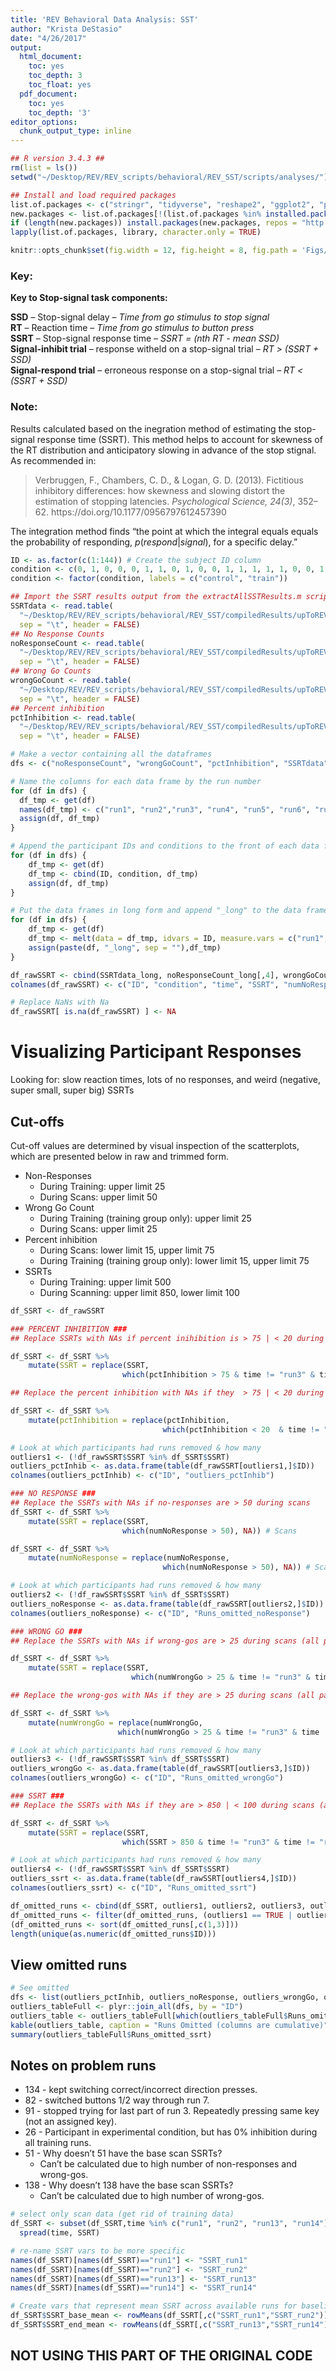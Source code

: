 ```yaml
---
title: 'REV Behavioral Data Analysis: SST'
author: "Krista DeStasio"
date: "4/26/2017"
output:
  html_document:
    toc: yes
    toc_depth: 3
    toc_float: yes
  pdf_document:
    toc: yes
    toc_depth: '3'
editor_options: 
  chunk_output_type: inline
---
```


```r
## R version 3.4.3 ##
rm(list = ls())
setwd("~/Desktop/REV/REV_scripts/behavioral/REV_SST/scripts/analyses/")

## Install and load required packages
list.of.packages <- c("stringr", "tidyverse", "reshape2", "ggplot2", "psych", "gridExtra", "knitr", "lme4", "memisc", "withr", "ez")
new.packages <- list.of.packages[!(list.of.packages %in% installed.packages()[,"Package"])] 
if (length(new.packages)) install.packages(new.packages, repos = "http://cran.us.r-project.org")
lapply(list.of.packages, library, character.only = TRUE)

knitr::opts_chunk$set(fig.width = 12, fig.height = 8, fig.path = 'Figs/', echo = TRUE, warning = FALSE, message = FALSE)
```

### Key:

**Key to Stop-signal task components:**  

**SSD** -- Stop-signal delay -- _Time from go stimulus to stop signal_  
**RT** -- Reaction time -- _Time from go stimulus to button press_  
**SSRT** -- Stop-signal response time -- _SSRT = (nth RT - mean SSD)_    
**Signal-inhibit trial** -- response witheld on a stop-signal trial -- _RT > (SSRT + SSD)_  
**Signal-respond trial** -- erroneous response on a stop-signal trial -- _RT < (SSRT + SSD)_  

### Note:  
Results calculated based on the inegration method of estimating the stop-signal response time (SSRT). This method helps to account for skewness of the RT distribution and anticipatory slowing in advance of the stop stignal. As recommended in:  

>Verbruggen, F., Chambers, C. D., & Logan, G. D. (2013). Fictitious inhibitory differences: how skewness and slowing distort the estimation of stopping latencies. _Psychological Science, 24(3)_, 352–62. https://doi.org/10.1177/0956797612457390  

The integration method finds "the point at which the integral equals equals the probability of responding, $p(respond|signal)$, for a specific delay." 

```r
ID <- as.factor(c(1:144)) # Create the subject ID column
condition <- c(0, 1, 0, 0, 0, 1, 1, 0, 1, 0, 0, 1, 1, 1, 1, 1, 0, 0, 1, 0, 1, 1, 1, 0, 1, 1, 0, 0, 0, 1, 1, 1, 1, 0, 1, 0, 0, 0, 1, 1, 1, 1, 1, 1, 1, 1, 0, 1, 0, 1, 1, 0, 0, 0, 1, 1, 1, 0, 1, 0, 1, 1, 1, 0, 0, 0, 0, 0, 1, 0, 0, 1, 0, 1, 0, 0, 0, 0, 1, 0, 0, 0, 0, 1, 0, 0, 0, 0, 1, 1, 1, 0, 1, 1, 0, 1, 0, 1, 1, 1, 1, 0, 0, 1, 1, 1, 1, 1, 0, 0, 1, 1, 1, 1, 0, 0, 1, 0, 0, 0, 0, 0, 1, 0, 0, 0, 1, 0, 1, 1, 0, 0, 1, 0, 1, 1, 0, 1, 1, 1, 0, 0, 1, 0) # Match the participant to their condition
condition <- factor(condition, labels = c("control", "train"))
```

```r
## Import the SSRT results output from the extractAllSSTResults.m script
SSRTdata <- read.table(
  "~/Desktop/REV/REV_scripts/behavioral/REV_SST/compiledResults/upToREV144/singleVarTxts/REV_SSRTint16.txt",
  sep = "\t", header = FALSE)
## No Response Counts
noResponseCount <- read.table(
  "~/Desktop/REV/REV_scripts/behavioral/REV_SST/compiledResults/upToREV144/initialCheck/NRCount.txt",
  sep = "\t", header = FALSE)
## Wrong Go Counts
wrongGoCount <- read.table(
  "~/Desktop/REV/REV_scripts/behavioral/REV_SST/compiledResults/upToREV144/initialCheck/wrongGoCount.txt",
  sep = "\t", header = FALSE)
## Percent inhibition
pctInhibition <- read.table(
  "~/Desktop/REV/REV_scripts/behavioral/REV_SST/compiledResults/upToREV144/singleVarTxts/REV_PctInhib16.txt",
  sep = "\t", header = FALSE)
```

```r
# Make a vector containing all the dataframes
dfs <- c("noResponseCount", "wrongGoCount", "pctInhibition", "SSRTdata") 

# Name the columns for each data frame by the run number
for (df in dfs) {
  df_tmp <- get(df)
  names(df_tmp) <- c("run1", "run2","run3", "run4", "run5", "run6", "run7", "run8", "run9", "run10", "run11", "run12", "run13", "run14")
  assign(df, df_tmp)
}

# Append the participant IDs and conditions to the front of each data frame
for (df in dfs) {
    df_tmp <- get(df)
    df_tmp <- cbind(ID, condition, df_tmp)
    assign(df, df_tmp)
}

# Put the data frames in long form and append "_long" to the data frame name
for (df in dfs) {
    df_tmp <- get(df)
    df_tmp <- melt(data = df_tmp, idvars = ID, measure.vars = c("run1", "run2","run3", "run4", "run5", "run6", "run7", "run8", "run9", "run10", "run11", "run12", "run13", "run14"), variable.name = "time", value.name = df)
    assign(paste(df, "_long", sep = ""),df_tmp)
}
```

```r
df_rawSSRT <- cbind(SSRTdata_long, noResponseCount_long[,4], wrongGoCount_long[,4], pctInhibition_long[,4])
colnames(df_rawSSRT) <- c("ID", "condition", "time", "SSRT", "numNoResponse", "numWrongGo", "pctInhibition")

# Replace NaNs with Na
df_rawSSRT[ is.na(df_rawSSRT) ] <- NA
```

# Visualizing Participant Responses
Looking for: slow reaction times, lots of no responses, and weird (negative, super small, super big) SSRTs

## Cut-offs
Cut-off values are determined by visual inspection of the scatterplots, which are presented below in raw and trimmed form.  

- Non-Responses  
    + During Training: upper limit 25  
    + During Scans: upper limit 50  
- Wrong Go Count   
    + During Training (training group only): upper limit 25  
    + During Scans: upper limit 25   
- Percent inhibition
    + During Scans: lower limit 15, upper limit 75
    + During Training (training group only): lower limit 15, upper limit 75
- SSRTs
    + During Training: upper limit 500
    + During Scanning: upper limit 850, lower limit 100
    
```r
df_SSRT <- df_rawSSRT
```

```r
### PERCENT INHIBITION ###
## Replace SSRTs with NAs if percent inihibition is > 75 | < 20 during scans (all participants)

df_SSRT <- df_SSRT %>% 
    mutate(SSRT = replace(SSRT, 
                         which(pctInhibition > 75 & time != "run3" & time != "run4" & time != "run5" & time != "run6" & time != "run7" & time != "run8" & time != "run9" & time != "run10" & time != "run11" & time != "run12" | pctInhibition < 20 & time != "run3" & time != "run4" & time != "run5" & time != "run6" & time != "run7" & time != "run8" & time != "run9" & time != "run10" & time != "run11" & time != "run12"), NA)) # Scans

## Replace the percent inhibition with NAs if they  > 75 | < 20 during scans (all participants)

df_SSRT <- df_SSRT %>% 
    mutate(pctInhibition = replace(pctInhibition, 
                                  which(pctInhibition < 20  & time != "run3" & time != "run4" & time != "run5" & time != "run6" & time != "run7" & time != "run8" & time != "run9" & time != "run10" & time != "run11" & time != "run12" | pctInhibition > 75 & time != "run3" & time != "run4" & time != "run5" & time != "run6" & time != "run7" & time != "run8" & time != "run9" & time != "run10" & time != "run11" & time != "run12"), NA)) # Scans

# Look at which participants had runs removed & how many
outliers1 <- (!df_rawSSRT$SSRT %in% df_SSRT$SSRT)
outliers_pctInhib <- as.data.frame(table(df_rawSSRT[outliers1,]$ID))
colnames(outliers_pctInhib) <- c("ID", "outliers_pctInhib")
```

```r
### NO RESPONSE ###
## Replace the SSRTs with NAs if no-responses are > 50 during scans
df_SSRT <- df_SSRT %>% 
    mutate(SSRT = replace(SSRT, 
                         which(numNoResponse > 50), NA)) # Scans

df_SSRT <- df_SSRT %>% 
    mutate(numNoResponse = replace(numNoResponse, 
                                  which(numNoResponse > 50), NA)) # Scans

# Look at which participants had runs removed & how many
outliers2 <- (!df_rawSSRT$SSRT %in% df_SSRT$SSRT)
outliers_noResponse <- as.data.frame(table(df_rawSSRT[outliers2,]$ID))
colnames(outliers_noResponse) <- c("ID", "Runs_omitted_noResponse")
```

```r
### WRONG GO ###
## Replace the SSRTs with NAs if wrong-gos are > 25 during scans (all participants)

df_SSRT <- df_SSRT %>% 
    mutate(SSRT = replace(SSRT, 
                           which(numWrongGo > 25 & time != "run3" & time != "run4" & time != "run5" & time != "run6" & time != "run7" & time != "run8" & time != "run9" & time != "run10" & time != "run11" & time != "run12"), NA)) # Scans

## Replace the wrong-gos with NAs if they are > 25 during scans (all participants)

df_SSRT <- df_SSRT %>% 
    mutate(numWrongGo = replace(numWrongGo, 
                        which(numWrongGo > 25 & time != "run3" & time != "run4" & time != "run5" & time != "run6" & time != "run7" & time != "run8" & time != "run9" & time != "run10" & time != "run11" & time != "run12"), NA)) # Scan

# Look at which participants had runs removed & how many
outliers3 <- (!df_rawSSRT$SSRT %in% df_SSRT$SSRT)
outliers_wrongGo <- as.data.frame(table(df_rawSSRT[outliers3,]$ID))
colnames(outliers_wrongGo) <- c("ID", "Runs_omitted_wrongGo")
```

```r
### SSRT ###
## Replace the SSRTs with NAs if they are > 850 | < 100 during scans (all participants)

df_SSRT <- df_SSRT %>% 
    mutate(SSRT = replace(SSRT,
                         which(SSRT > 850 & time != "run3" & time != "run4" & time != "run5" & time != "run6" & time != "run7" & time != "run8" & time != "run9" & time != "run10" & time != "run11" & time != "run12" | SSRT < 100 & time != "run3" & time != "run4" & time != "run5" & time != "run6" & time != "run7" & time != "run8" & time != "run9" & time != "run10" & time != "run11" & time != "run12"), NA)) # Scans

# Look at which participants had runs removed & how many
outliers4 <- (!df_rawSSRT$SSRT %in% df_SSRT$SSRT)
outliers_ssrt <- as.data.frame(table(df_rawSSRT[outliers4,]$ID))
colnames(outliers_ssrt) <- c("ID", "Runs_omitted_ssrt")
```

```r
df_omitted_runs <- cbind(df_SSRT, outliers1, outliers2, outliers3, outliers4)
df_omitted_runs <- filter(df_omitted_runs, (outliers1 == TRUE | outliers2 == TRUE | outliers3 == TRUE | outliers4 == TRUE))
(df_omitted_runs <- sort(df_omitted_runs[,c(1,3)]))
length(unique(as.numeric(df_omitted_runs$ID)))
```

## View omitted runs
```r
# See omitted
dfs <- list(outliers_pctInhib, outliers_noResponse, outliers_wrongGo, outliers_ssrt)
outliers_tableFull <- plyr::join_all(dfs, by = "ID")
outliers_table <- outliers_tableFull[which(outliers_tableFull$Runs_omitted_ssrt != 0),]
kable(outliers_table, caption = "Runs Omitted (columns are cumulative)")
summary(outliers_tableFull$Runs_omitted_ssrt)
```

## Notes on problem runs

- 134 - kept switching correct/incorrect direction presses.  
- 82 - switched buttons 1/2 way through run 7.  
- 91 - stopped trying for last part of run 3. Repeatedly pressing same key (not an assigned key).  
- 26 - Participant in experimental condition, but has 0% inhibition during all training runs.  
- 51 - Why doesn't 51 have the base scan SSRTs?   
    + Can't be calculated due to high number of non-responses and wrong-gos.  
- 138 - Why doesn't 138 have the base scan SSRTs?   
    + Can't be calculated due to high number of wrong-gos.  
    
    
    
```r
# select only scan data (get rid of training data)
df_SSRT <- subset(df_SSRT,time %in% c("run1", "run2", "run13", "run14"))[,c("ID","time","SSRT")] %>%
  spread(time, SSRT)

# re-name SSRT vars to be more specific
names(df_SSRT)[names(df_SSRT)=="run1"] <- "SSRT_run1"
names(df_SSRT)[names(df_SSRT)=="run2"] <- "SSRT_run2"
names(df_SSRT)[names(df_SSRT)=="run13"] <- "SSRT_run13"
names(df_SSRT)[names(df_SSRT)=="run14"] <- "SSRT_run14"

# Create vars that represent mean SSRT across available runs for baseline and endpoint scans
df_SSRT$SSRT_base_mean <- rowMeans(df_SSRT[,c("SSRT_run1","SSRT_run2")], na.rm = TRUE)
df_SSRT$SSRT_end_mean <- rowMeans(df_SSRT[,c("SSRT_run13","SSRT_run14")], na.rm = TRUE)
```

## NOT USING THIS PART OF THE ORIGINAL CODE

<!-- ## Comparison Plots: Raw vs. Cleaned Data   -->
<!-- ```{r Create plots of the data} -->
<!-- ### CHECKING FOR PROBLEMS ### -->
<!-- ## Plot All Non-responses -->
<!-- noResp_raw <- ggplot(df_rawSSRT, aes(x = time, y = numNoResponse, label = ID)) + -->
<!--     geom_point(na.rm = TRUE) + -->
<!--     geom_text(aes(label = ifelse(numNoResponse > 10,as.character(ID),'')),hjust = 0, vjust = 0, na.rm = TRUE) + -->
<!--     ggtitle("Num of Non-Responses Raw Data, \nAll Participants, All Time Points") -->

<!-- ## Plot Wrong Go Count, Scans, All Participants -->
<!-- wrongGo_rawAll <- ggplot(subset(df_rawSSRT, time %in% c("run1", "run2", "run13", "run14"))) + -->
<!--     aes(x = time, y = numWrongGo, label = ID) + -->
<!--     geom_point(na.rm = TRUE) + -->
<!--     geom_text(aes(label = as.character(ID)),hjust = 0, vjust = 0, na.rm = TRUE) + -->
<!--     ggtitle("Wrong Go Count During Scans \nRaw Data, All Participants") -->

<!-- # ## Plot Wrong Gos During Training, Training Group Only -->
<!-- # wrongGo_rawTrn <- ggplot(subset(df_rawSSRT,time %in%  c("run3", "run4", "run5", "run6", "run7", "run8", "run9", "run10", "run11", "run12") & condition == "train")) + -->
<!-- #     aes(x = time, y = numWrongGo, label = ID) + -->
<!-- #     geom_point(na.rm = TRUE) + -->
<!-- #     geom_text(aes(label = ifelse(numWrongGo > 25,as.character(ID),'')),hjust = 0, vjust = 0, na.rm = TRUE) + -->
<!-- #     ggtitle("Wrong Go Count During Training \nRaw Data, Training Group Only") -->

<!-- ## Plot SSRTs during Scan -->
<!-- SSRT_rawScan <- ggplot(subset(df_rawSSRT,time %in% c("run1", "run2", "run13", "run14"))) + -->
<!--     aes(x = time, y = SSRT, label = ID) + -->
<!--     geom_point(na.rm = TRUE) + -->
<!--     geom_text(aes(label = as.character(ID)),hjust = 0, vjust = 0, na.rm = TRUE) + -->
<!--     ggtitle("SSRTs During Scans, \nAll Participants") -->

<!-- # ## Plot SSRTs during training, only for the training group -->
<!-- # SSRT_rawTrn <- ggplot(subset(df_rawSSRT, time %in%  c("run3", "run4", "run5", "run6", "run7", "run8", "run9", "run10", "run11", "run12") & condition == "train")) + -->
<!-- #     aes(x = time, y = SSRT, label = ID) + -->
<!-- #     geom_point(na.rm = TRUE) + -->
<!-- #     geom_text(aes(label = as.character(ID)),hjust = 0, vjust = 0, na.rm = TRUE) + -->
<!-- #     ggtitle("SSRTs During Training Raw Data, \nTraining Group Only") -->

<!-- ## Plot Pct inhibition during Scan -->
<!-- PctInhib_rawScan <- ggplot(subset(df_rawSSRT,time %in% c("run1", "run2", "run13", "run14"))) + -->
<!--     aes(x = time, y = pctInhibition, label = ID) + -->
<!--     geom_point(na.rm = TRUE) + -->
<!--     geom_text(aes(label = as.character(ID)),hjust = 0, vjust = 0, na.rm = TRUE) + -->
<!--     ggtitle("Percent Inhibition During Scans, \nAll Participants") -->

<!-- # ## Plot Percent Inhibition during training for the training group  -->
<!-- # pctInhib_rawTrn <- ggplot(subset(df_rawSSRT, time %in% c("run3", "run4", "run5", "run6", "run7", "run8", "run9", "run10", "run11", "run12") & condition == "train")) + -->
<!-- #     aes(x = time, y = pctInhibition, label = ID) + -->
<!-- #     geom_point(na.rm = TRUE) + -->
<!-- #     geom_jitter(width = 0.25) + -->
<!-- #     geom_text(aes(label = as.character(ID)),hjust = 0, vjust = 0, na.rm = TRUE) + -->
<!-- #     ggtitle("Percent Inhibition Raw Data, \nTraining Group During Training") -->

<!-- ### CLEANED DATA ### -->

<!-- ## Plot All Non-responses -->
<!-- noResp_clean <- ggplot(df_SSRT, aes(x = time, y = numNoResponse, label = ID)) + -->
<!--     geom_point(na.rm = TRUE) + -->
<!--     geom_text(aes(label = ifelse(numNoResponse > 10,as.character(ID),'')),hjust = 0, vjust = 0, na.rm = TRUE) + -->
<!--     ggtitle("Non-Responses, All P's, All Times, \nUpper Limits: Training 25, Scans 50") -->

<!-- ## Plot Wrong Go Count, Scans, All Participants -->
<!-- wrongGo_cleanAll <- ggplot(subset(df_SSRT, time %in% c("run1", "run2", "run13", "run14"))) + -->
<!--     aes(x = time, y = numWrongGo, label = ID) + -->
<!--     geom_point(na.rm = TRUE) + -->
<!--     geom_text(aes(label = as.character(ID)),hjust = 0, vjust = 0, na.rm = TRUE) + -->
<!--     ggtitle("Wrong Gos During Scans, All P's, \nUpper Limit Cut-Off of 25") -->

<!-- # ## Plot Wrong Gos During Training, Training Group Only -->
<!-- # wrongGo_cleanTrn <- ggplot(subset(df_SSRT,time %in%  c("run3", "run4", "run5", "run6", "run7", "run8", "run9", "run10", "run11", "run12") & condition == "train")) + -->
<!-- #     aes(x = time, y = numWrongGo, label = ID) + -->
<!-- #     geom_point(na.rm = TRUE) + -->
<!-- #     geom_text(aes(label = ifelse(numWrongGo > 25,as.character(ID),'')),hjust = 0, vjust = 0, na.rm = TRUE) + -->
<!-- #     ggtitle("Wrong Go's During Training, \nTraining Group Only, Upper Limit 25") -->

<!-- # ## Plot Pct Inhibition during training, training group only  -->
<!-- # PctInhib_cleanTrn <- ggplot(subset(df_SSRT, time %in%  c("run3", "run4", "run5", "run6", "run7", "run8", "run9", "run10", "run11", "run12") & condition == "train")) + -->
<!-- #     aes(x = time, y = pctInhibition, label = ID) + -->
<!-- #     geom_point(na.rm = TRUE) + -->
<!-- #     geom_text(aes(label = as.character(ID)), hjust = 0, vjust = 0, na.rm = TRUE) + -->
<!-- #     ggtitle("Percent Inhibition During Training, \nTraining Group Only, Lower Limit 15, Upper Limit 75") -->

<!-- ## Plot pct inhib during scans for all participants -->
<!-- PctInhib_cleanScan <- ggplot(subset(df_SSRT,time %in% c("run1", "run2", "run13", "run14"))) + -->
<!--     aes(x = time, y = pctInhibition, label = ID) + -->
<!--     geom_point(na.rm = TRUE) + -->
<!--     geom_text(aes(label = as.character(ID)),hjust = 0, vjust = 0, na.rm = TRUE) + -->
<!--     ggtitle("Pct Inhibition During Scans, All P's, \n Lower Limit 15, Upper Limit 75") -->

<!-- ## Plot SSRTs during Scan -->
<!-- SSRT_cleanScan <- ggplot(subset(df_SSRT,time %in% c("run1", "run2", "run13", "run14"))) + -->
<!--     aes(x = time, y = SSRT, label = ID) + -->
<!--     geom_point(na.rm = TRUE) + -->
<!--     geom_text(aes(label = as.character(ID)),hjust = 0, vjust = 0, na.rm = TRUE) + -->
<!--     ggtitle("SSRTs During Scans, All P's, \nUpper Limit 850, Lower Limit 100") -->

<!-- # ## Plot SSRTs during training, only for the training group -->
<!-- # SSRT_cleanTrn <- ggplot(subset(df_SSRT, time %in%  c("run3", "run4", "run5", "run6", "run7", "run8", "run9", "run10", "run11", "run12") & condition == "train")) + -->
<!-- #     aes(x = time, y = SSRT, label = ID) + -->
<!-- #     geom_point(na.rm = TRUE) + -->
<!-- #     geom_text(aes(label = as.character(ID)),hjust = 0, vjust = 0, na.rm = TRUE) + -->
<!-- #     ggtitle("SSRTs During Training, \nTraining Group, Upper Limit 500") -->
<!-- ``` -->

<!-- ### Wrong Gos   -->

<!-- ```{r Plot wrong-gos} -->
<!-- # Define grid layout to locate plots and print each graph -->
<!-- grid.arrange(wrongGo_rawAll, wrongGo_cleanAll, ncol = 2) -->
<!-- grid.arrange(wrongGo_rawTrn, wrongGo_cleanTrn, ncol = 2) -->
<!-- ``` -->

<!-- ### Non-Responses -->
<!-- ```{r Plot non-responses} -->
<!-- grid.arrange(noResp_raw, noResp_clean, ncol = 2) -->
<!-- ``` -->

<!-- ### Percent Inhibition -->
<!-- ```{r Plot percent inhibition} -->
<!-- grid.arrange(PctInhib_rawScan,PctInhib_cleanScan, ncol = 2) -->
<!-- grid.arrange(pctInhib_rawTrn, PctInhib_cleanTrn, ncol = 2) -->
<!-- ``` -->

<!-- ### SSRTs -->
<!-- ```{r plot SSRTs} -->
<!-- grid.arrange(SSRT_rawScan, SSRT_cleanScan, ncol = 2) -->
<!-- grid.arrange(SSRT_rawTrn, SSRT_cleanTrn, ncol = 2) -->
<!-- ``` -->

<!-- ## Description of Omitted Runs by Participant -->
<!-- ```{r Compare clean and raw data} -->
<!-- ## Compare raw and cleaned data frames to find how many runs dropped by participant. Get avg. dropped, min, max, and outliers. -->
<!-- omitted_runs <- (!df_rawSSRT$SSRT %in% df_SSRT$SSRT) -->

<!-- # Plot the number of omitted runs by participant ID -->
<!-- ggplot(df_rawSSRT[omitted_runs,], aes(x = ID)) + -->
<!--     geom_bar() + -->
<!--     theme(plot.title = element_text(hjust = 0.5)) + -->
<!--     ggtitle("Number of Runs Omitted Per Participant") + -->
<!--     labs(x = "Participant ID", y = "Number of Runs Omitted") -->

<!-- runOmit <- as.data.frame(table(df_rawSSRT[omitted_runs,]$ID)) -->
<!-- summary(runOmit$Freq) -->
<!-- ``` -->

<!-- ```{r Create the Pre and Post average SSRT scores, include=FALSE} -->
<!-- # Make a column in the dataframe called prepost. If the run numbers are 1 or 2, put "pre" in the new column. If run num = 13 or 14, put "post" in the new column -->
<!-- df_SSRT$prepost <- ifelse(df_SSRT$time %in% c("run1", "run2"), "pre", ifelse(df_SSRT$time %in% c("run13", "run14"), "post", NA)) -->

<!-- # Take the mean of cells for which IDs match and prepost matches -->
<!-- df_avgSSRT <- df_SSRT %>% group_by(ID, prepost) %>% summarise(mean(SSRT, na.rm = TRUE))  -->

<!-- # Keep only average values for pre and post, discard avg. training SSRT -->
<!-- df_avgSSRT <- df_avgSSRT[ which(df_avgSSRT$prepost == "pre" | df_avgSSRT$prepost == "post"), ]  -->
<!-- df_avgSSRT$prepost <- as.factor(df_avgSSRT$prepost) # Make prepost a factor -->
<!-- df_avgSSRT <- df_avgSSRT[order(df_avgSSRT$prepost),] # Order values in the data frame by the prepost column -->

<!-- condition_twice <- rep(condition, 2) -->
<!-- condition <- cbind(condition_twice) -->
<!-- condition <- factor(condition, labels = c("control", "train")) -->

<!-- df_avgSSRT <- merge(condition, df_avgSSRT, by = 0) -->
<!-- df_avgSSRT <- df_avgSSRT[order(df_avgSSRT$ID),] -->
<!-- df_avgSSRT <- df_avgSSRT[,2:5] -->
<!-- colnames(df_avgSSRT) <- c("condition", "ID", "time", "SSRT_avg") -->
<!-- ``` -->

<!-- ## Final Sample Viable Training Sessions -->
<!-- ```{r Plot how many viable runs participants have} -->
<!-- # Count the viable sessions during "training" for the training group -->
<!-- df_viable_train <- subset(df_SSRT, condition == "train") -->
<!-- df_viable_train <- df_viable_train[ which(df_viable_train$time != "run1" & df_viable_train$time != "run2" & df_viable_train$time != "run13"  & df_viable_train$time != "run14"), ] -->
<!-- df_viable_train <- df_viable_train %>% group_by(ID) %>% summarize(ViableN = sum(!is.na(SSRT))) -->

<!-- # Plot the training group -->
<!-- viable_trn <- qplot(df_viable_train$ViableN, geom = "bar", xlab = "Viable SST Runs", ylab = "Count", main = "Viable Training Sessions, Training Group") -->

<!-- # Count the viable sessions during "training" for the conrol group -->
<!-- df_viable_control <- subset(df_SSRT, condition == "control") -->
<!-- df_viable_control <- df_viable_control[ which(df_viable_control$time != "run1" & df_viable_control$time != "run2" & df_viable_control$time != "run13" & df_viable_control$time != "run14"), ] -->
<!-- df_viable_control <- df_viable_control %>% group_by(ID) %>% summarize(ViableN = sum(!is.na(SSRT))) -->

<!-- # Plot the control group -->
<!-- viable_contr <- qplot(df_viable_control$ViableN, geom = "bar", xlab = "Viable SST Runs", ylab = "Count", main = "Viable Training Sessions, Control Group") -->

<!-- grid.arrange(viable_trn, viable_contr, ncol = 2) -->
<!-- ``` -->

<!-- **Count of viable training sessions (out of 10 possible), training group:** -->
<!-- ```{r plot viable sessions for training group} -->
<!-- table(df_viable_train$ViableN) -->
<!-- ``` -->

<!-- **Count of viable training sessions (out of 10 possible), control group:** -->
<!-- ```{r plot viable sessions for control group} -->
<!-- table(df_viable_control$ViableN) -->
<!-- ``` -->

<!-- **Who was excluded based on too few training sessions?** -->
<!-- ```{r Excluded based on viable training sessions} -->
<!-- ## Exclude participants with too few training sessions -->
<!-- (exclude <- as.numeric(df_viable_train$ID[(df_viable_train$ViableN < 6)])) -->
<!-- ``` -->

<!-- ```{r Create data frames for analysis} -->
<!-- ## Data frame containing pre/post averages, participants excluded based on too few training sessions -->
<!-- df_SSRTprepost <- df_avgSSRT %>% mutate(SSRT_avg = replace(SSRT_avg, which(ID %in% exclude), NA)) -->
<!-- df_SSRTprepost[ is.na(df_SSRTprepost) ] <- NA -->

<!-- ## Data frame with all runs, participants excluded based on above criteria -->
<!-- df_SSRTclean <- df_SSRT %>% mutate(SSRT = replace(SSRT, which(ID %in% exclude), NA)) -->

<!-- ## Data frame with all runs and average base and end SSRT, participants not excluded based on too few runs -->
<!-- colnames(df_avgSSRT) <- c("condition", "ID", "prepost", "SSRT_avg") -->
<!-- df_SSRTallSubs <- merge(df_SSRT,df_avgSSRT, by = c("ID", "condition", "prepost"), all.x = TRUE) -->

<!-- # Label prepost only for runs 1 and 14 -->
<!-- df_SSRTallSubs <- df_SSRTallSubs %>%  -->
<!--     mutate(prepost = replace(prepost,  -->
<!--                                   which(time != "run1" & time != "run14"), NA)) -->
<!-- df_SSRTallSubs <- df_SSRTallSubs %>%  -->
<!--     mutate(SSRT_avg = replace(SSRT_avg,  -->
<!--                                   which(time != "run1" & time != "run14"), NA)) -->

<!-- df_SSRTallSubs$prepost <- as.factor(df_SSRTallSubs$prepost) -->
<!-- str(df_SSRTallSubs) -->
<!-- # Export full data frame -->
<!-- save(df_SSRTallSubs, file = "df_SSRT.Rda") -->
<!-- ``` -->

<!-- # Analyses of SSRT Data -->
<!-- ## Pre-post change in SSRT -->

<!-- ### Multilevel model test of primary hypothesis -->
<!-- ```{r Model pre-post change with lmer} -->
<!-- df_SSRTprepost$time <- relevel(df_SSRTprepost$time, ref = "pre") # make baseline the reference group -->

<!-- # Keep only participants with base and end session data -->
<!-- SSRTcomplete <- df_SSRTprepost[complete.cases(df_SSRTprepost),] -->
<!-- tt <- table(SSRTcomplete$ID) -->
<!-- SSRTcomplete <- SSRTcomplete[SSRTcomplete$ID %in% names(tt[tt > 1]), ] -->
<!-- SSRTcomplete$ID <- factor(SSRTcomplete$ID) -->
<!-- SSRTcomplete$time <- factor(SSRTcomplete$time) -->
<!-- SSRTcomplete$condition <- factor(SSRTcomplete$condition) -->

<!-- # Multilevel model with intercept allowed to vary & fixed slopes for time & condition -->
<!-- multilevel_model <- lmer( SSRT_avg ~ time*condition + (1 |ID), data = SSRTcomplete ) -->
<!-- kable(round(anova(multilevel_model),2)) # have to use anova table rather than summary -->
<!-- #model_norand <- lm( SSRT_avg ~ time*condition, data = SSRTcomplete ) -->
<!-- ``` -->

<!-- ### Repeated measures ANOVA test of main hypothesis for comparison -->
<!-- ```{r Model pre-post change with ezANOVA and lmer} -->
<!-- # Repeated measures ANOVA with SSRT as DV, time as within subs factor, and condition as between subs factor -->
<!-- ezmultilevel_model <- ez::ezANOVA(data = SSRTcomplete, dv = SSRT_avg, wid = ID, within = time, between = condition, type = 3, detailed = TRUE)  -->
<!-- kable(ezmultilevel_model$ANOVA) -->
<!-- ``` -->

<!-- ### Plots -->
<!-- ```{r Bar plot of pre-post change in SSRT} -->
<!-- # calculate the means to plot -->
<!-- #SSRTcomplete$condition <- as.numeric(SSRTcomplete$condition) -->
<!-- #SSRTcomplete$prepost <- as.numeric(SSRTcomplete$prepost) -->
<!-- groups <- group_by(SSRTcomplete, condition, time) -->
<!-- plot_data <- dplyr::summarise(groups,  -->
<!--                        mean = mean(SSRT_avg, na.rm = TRUE), -->
<!--                        sd = sd(SSRT_avg, na.rm = TRUE), -->
<!--                        n = n()) -->
<!-- plot_data <- mutate(plot_data, -->
<!--                     se = sd/sqrt(n), -->
<!--                     ci = qt(0.975,df = n-1)*se) -->

<!-- # Re-level and rename the condition factor for plotting -->
<!-- plot_data$condition <- factor(plot_data$condition, levels(plot_data$condition)[c(2,1)]) -->
<!-- plot_data$condition <- plyr::revalue(plot_data$condition, c("train" = "Training", "control" = "Control")) -->

<!-- # Bar graph of pre-post change by condition with standard error bars. -->

<!-- ggplot(plot_data, aes(x = condition, y = mean, fill = interaction(time, condition))) + -->
<!--    geom_bar(stat = "identity", position = position_dodge(), color = "black", size = .3) + -->
<!--   geom_errorbar(aes(ymin = mean - ci, ymax = mean + ci),  -->
<!--                 size = .8, -->
<!--                 width = .2, -->
<!--                 position = position_dodge(.9)) + -->
<!--     xlab("Condition") + -->
<!--     ylab("SSRT (ms)") + -->
<!-- scale_fill_manual(values = c("#28B463", "#90EE90", "#4169E1", "#87CEEB"),name = "Time",  -->
<!--               labels = c("Baseline", "Endpoint", "Baseline","Endpoint")) + -->
<!--     theme(plot.title = element_text(hjust = 0.5)) + -->
<!--     ggtitle("Mean Stop-Signal Reaction Time at \nPre and Post Intervention by Condition") + -->
<!--     coord_cartesian(ylim = c(200, 320))  + -->
<!--     scale_y_continuous(breaks = seq(200, 320, 10)) + -->
<!--     theme(axis.text = element_text(size = 24), -->
<!--         axis.title = element_text(size = 24, face = "bold"), -->
<!--         legend.title = element_text(size = 14, face = "bold"), -->
<!--         legend.position = c(.98, .98), -->
<!--         legend.justification = c("right", "top"), -->
<!--         legend.key.size = unit(.5, "cm"), -->
<!--         legend.text = element_text(size = 14), -->
<!--         title = element_text(size = 24)) -->
<!-- ``` -->

<!-- ```{r plot the model data} -->
<!-- ggplot(SSRTcomplete, aes(x = time, y = SSRT_avg, fill = condition)) + -->
<!--     geom_boxplot(na.rm = TRUE) + -->
<!--     theme(plot.title = element_text(hjust = 0.5)) + -->
<!--     ggtitle("Pre and Post Stop Signal \nResponse Time (SSRT) by Group") +  -->
<!--     labs(x = "Time Point", y = "Stop Signal Response Time") + -->
<!--     scale_fill_discrete(name = "Condition", -->
<!--                          breaks = c("control", "train"), -->
<!--                          labels = c("Control", "Training")) -->
<!-- ``` -->

<!-- ## Final sample  -->
<!-- ```{r final sample description} -->
<!-- (table(SSRTcomplete$condition))/2 -->
<!-- included_IDs <- dimnames(table(SSRTcomplete$ID)) -->
<!-- save(included_IDs, file = "Included_IDs.rda") -->
<!-- ``` -->

<!-- # Training sessions -->
<!-- ## Linear effect of time within the training sessions (in the training group) -->
<!-- ```{r Use lmer to examine training slopes} -->
<!-- ## Create data frame of only training sessions for training group only -->
<!-- df_SSRTtrain <- subset(df_SSRTclean, condition == "train" & time != "run1" & time != "run2" & time != "run13" & time != "run14")  -->
<!-- ## Data frame of only training sessions, both control and training groups -->
<!-- df_SSRT10ses <- subset(df_SSRTclean, time != "run1" & time != "run2" & time != "run13" & time != "run14")  -->

<!-- # Model -->
<!-- df_SSRTtrain$time <- as.numeric(df_SSRTtrain$time) -->
<!-- mlmodel <- lmer( SSRT ~ time + (1 + time|ID), data = df_SSRTtrain ) -->
<!-- summary(mlmodel) -->

<!-- df_SSRT10ses$time <- as.numeric(df_SSRT10ses$time) -->
<!-- full_mlModel <- lmer( SSRT ~ condition*time + (1 + time | ID), data = df_SSRT10ses) -->
<!-- summary(full_mlModel) -->
<!-- ``` -->

<!-- ## Plots -->
<!-- ```{r Boxplots of SST performance across time} -->
<!-- ggplot(subset(df_SSRTclean, condition == "train" | condition == "control" & time %in% c("run1", "run2", "run13", "run14"))) +  -->
<!--     aes(x = time, y = SSRT, fill = condition) + -->
<!--     geom_boxplot(na.rm = TRUE) + -->
<!--     coord_flip() + -->
<!--     scale_x_discrete(limits = rev(levels(df_SSRTclean$time))) + -->
<!--     theme(plot.title = element_text(hjust = 0.5)) + -->
<!--     ggtitle("Stop Signal Response Times \nby Time and Group") + -->
<!--     labs(x = "Time Point", y = "Stop Signal Response Time") + -->
<!--     scale_fill_discrete(name = "Condition", -->
<!--                          breaks = c("control", "train"), -->
<!--                          labels = c("Control", "Training")) -->
<!-- ``` -->

<!-- # Post-hoc -->
<!-- ## Partial eta-squared -->
<!-- ```{r Partial eta-squared} -->
<!-- anova_table <- anova(multilevel_model) -->
<!-- SS_interaction <- anova_table$'Sum Sq'[3] -->

<!-- mlm_summary <- summary(multilevel_model) -->
<!-- SS_error <- sum(mlm_summary$residuals^2) -->
<!-- partial_etasq <- SS_interaction / (SS_interaction + 3705.7) -->
<!-- meanSqError <- 3705.7 -->

<!-- ``` -->

<!-- ## Correlation coefficient for pre & post SSRT -->
<!-- ```{r Correlation coefficient} -->
<!-- # Create a date frame with averaged SSRT scores in separate columns for pre and post sessions -->
<!-- forCorr <- dcast(data = SSRTcomplete, formula = ID ~ time, fun.aggregate = sum, value.var = "SSRT_avg") -->
<!-- forCorr <- forCorr[,2:3] -->

<!-- # Calculate the correlation coeficient  -->
<!-- correlation_coeff <- cor(x = forCorr$pre, y = forCorr$post, use = "pairwise.complete.obs", method = "pearson") -->
<!-- ``` -->

<!-- ```{r Final N} -->
<!-- # Number of complete cases -->
<!-- length(!is.na(forCorr[,1] & forCorr[,2])) -->
<!-- ``` -->

<!-- ## Plots of outliers -->
<!-- ### Plots of cleaned, averaged SSRTs -->
<!-- ```{r Look at SSRT_avg outliers in cleaned data} -->
<!-- p <- ggplot(data = df_SSRTprepost, aes(x = time, SSRT_avg))  -->

<!-- # Boxplot -->
<!-- p + -->
<!--     geom_boxplot(outlier.size = 4, outlier.colour = "green") + -->
<!--     geom_text(label = df_SSRTprepost$ID)  -->


<!-- # Line plot -->
<!-- p + -->
<!--     geom_line(aes(group = ID, color = factor(condition))) -->
<!-- p + -->
<!--     geom_line(aes(group = ID, color = factor(ID))) -->

<!-- # Both plots overlaid -->

<!-- p + -->
<!--     geom_boxplot(outlier.size=4, outlier.colour = "green") + -->
<!--     geom_text(label = df_SSRTprepost$ID) + -->
<!--     geom_line(aes(group = ID, color = factor(ID))) + -->
<!--     ggtitle("Averaged and Cleaned SSRTs During Scans, Outliers in Green are Beyond 1.5 IQR") -->
<!-- ``` -->

<!-- ### Plots of raw SSRTs from base and end scans -->
<!-- ```{r} -->
<!-- ggplot(subset(df_rawSSRT, time %in% c("run1", "run2", "run13", "run14"))) + -->
<!--     aes(x = time, y = SSRT, label = ID) + -->
<!--     geom_point(na.rm = TRUE) + -->
<!--     geom_boxplot(range = 2.5, outlier.size = 4, outlier.colour = "green") + -->
<!--     geom_text(aes(label = as.character(ID)),hjust = 0, vjust = 0, na.rm = TRUE) + -->
<!--     ggtitle("Raw SSRTs During Scans, Outliers in Green are Beyond 1.5 IQR") -->
<!-- ```  -->